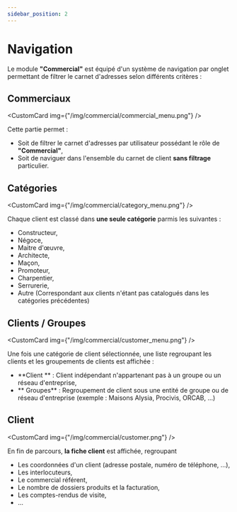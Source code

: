 ```yaml
---
sidebar_position: 2
---
```



# Navigation

Le module **"Commercial"** est équipé d'un système de navigation par onglet permettant de filtrer le carnet d'adresses selon différents critères :

## Commerciaux

<CustomCard img={"/img/commercial/commercial_menu.png"} />

Cette partie permet :

- Soit de filtrer le carnet d'adresses par utilisateur possédant le rôle de **"Commercial"**,
- Soit de naviguer dans l'ensemble du carnet de client **sans filtrage** particulier.

## Catégories

<CustomCard img={"/img/commercial/category_menu.png"} />

Chaque client est classé dans **une seule catégorie** parmis les suivantes :

- Constructeur,
- Négoce,
- Maitre d'œuvre,
- Architecte,
- Maçon,
- Promoteur,
- Charpentier,
- Serrurerie,
- Autre (Correspondant aux clients n'étant pas catalogués dans les catégories précédentes)

## Clients / Groupes

<CustomCard img={"/img/commercial/customer_menu.png"} />

Une fois une catégorie de client sélectionnée, une liste regroupant les clients et les groupements de clients est affichée :

- **Client ** : Client indépendant n'appartenant pas à un groupe ou un réseau d'entreprise,
- ** Groupes** : Regroupement de client sous une entité de groupe ou de réseau d'entreprise (exemple : Maisons Alysia, Procivis, ORCAB, ...)

## Client

<CustomCard img={"/img/commercial/customer.png"} />

En fin de parcours, **la fiche client** est affichée, regroupant

- Les coordonnées d'un client (adresse postale, numéro de téléphone, ...),
- Les interlocuteurs,
- Le commercial référent,
- Le nombre de dossiers produits et la facturation,
- Les comptes-rendus de visite,
- ...
